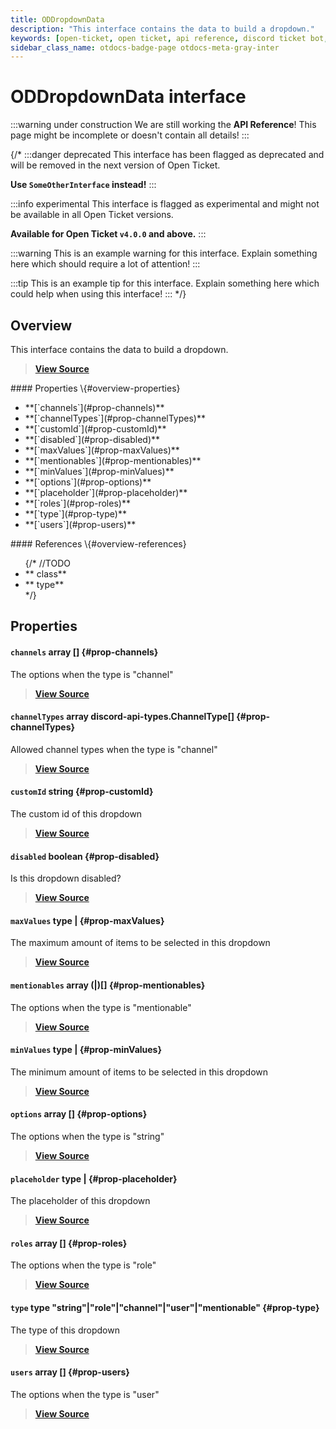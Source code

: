 ```yaml
---
title: ODDropdownData
description: "This interface contains the data to build a dropdown."
keywords: [open-ticket, open ticket, api reference, discord ticket bot, interface]
sidebar_class_name: otdocs-badge-page otdocs-meta-gray-inter
---
```

<head>
    <link rel="apple-touch-icon" href="/img/logo_vertical.png"/>
</head>

# ODDropdownData <M color="gray">interface</M>

:::warning under construction
We are still working the **API Reference**! This page might be incomplete or doesn't contain all details!
:::

{/*
:::danger deprecated
This interface has been flagged as deprecated and will be removed in the next version of Open Ticket.

**Use `SomeOtherInterface` instead!**
:::

:::info experimental
This interface is flagged as experimental and might not be available in all Open Ticket versions.

**Available for Open Ticket `v4.0.0` and above.**
:::

:::warning
This is an example warning for this interface. Explain something here which should require a lot of attention!
:::

:::tip
This is an example tip for this interface. Explain something here which could help when using this interface!
:::
*/}

## Overview
This interface contains the data to build a dropdown.

> [**View Source**](https://otgithub.dj-dj.be/tree/main/src/core/api/modules/builder.ts#L283)

<FlexHorizontal>
<div style={{width:"50%"}} className="otdocs-flex-mobile-width">
    #### Properties \{#overview-properties}
    <ul>
        <li>**[`channels`](#prop-channels)**</li>
        <li>**[`channelTypes`](#prop-channelTypes)**</li>
        <li>**[`customId`](#prop-customId)**</li>
        <li>**[`disabled`](#prop-disabled)**</li>
        <li>**[`maxValues`](#prop-maxValues)**</li>
        <li>**[`mentionables`](#prop-mentionables)**</li>
        <li>**[`minValues`](#prop-minValues)**</li>
        <li>**[`options`](#prop-options)**</li>
        <li>**[`placeholder`](#prop-placeholder)**</li>
        <li>**[`roles`](#prop-roles)**</li>
        <li>**[`type`](#prop-type)**</li>
        <li>**[`users`](#prop-users)**</li>
    </ul>
</div>
<div style={{width:"50%"}} className="otdocs-flex-mobile-width">
    #### References \{#overview-references}
    <ul>
        {/*
        //TODO
        <li>**<code><ApiUrl url="class:ODId" label="api.ODId"/></code> <M color="purple">class</M>**</li>
        <li>**<code><ApiUrl url="type:ODExampleType" label="api.ODExampleType"/></code> <M color="brown">type</M>**</li>
        */}
    </ul>
</div>
</FlexHorizontal>

## Properties
<Divider></Divider>
#### `channels` <M color="pink">array</M> <ApiBlock><ApiUrl url="https://discord.js.org/docs/packages/discord.js/main/Channel:TypeAlias" label="discord.Channel"/>[]</ApiBlock> \{#prop-channels}
The options when the type is "channel"

> [**View Source**](https://otgithub.dj-dj.be/tree/main/src/core/api/modules/builder.ts#L306)

<Divider></Divider>
#### `channelTypes` <M color="pink">array</M> <ApiBlock>discord-api-types.ChannelType[]</ApiBlock> \{#prop-channelTypes}
Allowed channel types when the type is "channel"

> [**View Source**](https://otgithub.dj-dj.be/tree/main/src/core/api/modules/builder.ts#L297)

<Divider></Divider>
#### `customId` <M color="blue">string</M> <ApiBlock><ApiUrl url="js:string" label="string"/></ApiBlock> \{#prop-customId}
The custom id of this dropdown

> [**View Source**](https://otgithub.dj-dj.be/tree/main/src/core/api/modules/builder.ts#L285)

<Divider></Divider>
#### `disabled` <M color="red">boolean</M> <ApiBlock><ApiUrl url="js:boolean" label="boolean"/></ApiBlock> \{#prop-disabled}
Is this dropdown disabled?

> [**View Source**](https://otgithub.dj-dj.be/tree/main/src/core/api/modules/builder.ts#L295)

<Divider></Divider>
#### `maxValues` <M color="brown">type</M> <ApiBlock><ApiUrl url="js:null" label="null"/>|<ApiUrl url="js:number" label="number"/></ApiBlock> \{#prop-maxValues}
The maximum amount of items to be selected in this dropdown

> [**View Source**](https://otgithub.dj-dj.be/tree/main/src/core/api/modules/builder.ts#L293)

<Divider></Divider>
#### `mentionables` <M color="pink">array</M> <ApiBlock>(<ApiUrl url="https://discord.js.org/docs/packages/discord.js/main/User:Class" label="discord.User"/>|<ApiUrl url="https://discord.js.org/docs/packages/discord.js/main/Role:Class" label="discord.Role"/>)[]</ApiBlock> \{#prop-mentionables}
The options when the type is "mentionable"

> [**View Source**](https://otgithub.dj-dj.be/tree/main/src/core/api/modules/builder.ts#L308)

<Divider></Divider>
#### `minValues` <M color="brown">type</M> <ApiBlock><ApiUrl url="js:null" label="null"/>|<ApiUrl url="js:number" label="number"/></ApiBlock> \{#prop-minValues}
The minimum amount of items to be selected in this dropdown

> [**View Source**](https://otgithub.dj-dj.be/tree/main/src/core/api/modules/builder.ts#L291)

<Divider></Divider>
#### `options` <M color="pink">array</M> <ApiBlock><ApiUrl url="https://discord.js.org/docs/packages/discord.js/main/SelectMenuComponentOptionData:Interface" label="discord.SelectMenuComponentOptionData"/>[]</ApiBlock> \{#prop-options}
The options when the type is "string"

> [**View Source**](https://otgithub.dj-dj.be/tree/main/src/core/api/modules/builder.ts#L300)

<Divider></Divider>
#### `placeholder` <M color="brown">type</M> <ApiBlock><ApiUrl url="js:null" label="null"/>|<ApiUrl url="js:string" label="string"/></ApiBlock> \{#prop-placeholder}
The placeholder of this dropdown

> [**View Source**](https://otgithub.dj-dj.be/tree/main/src/core/api/modules/builder.ts#L289)

<Divider></Divider>
#### `roles` <M color="pink">array</M> <ApiBlock><ApiUrl url="https://discord.js.org/docs/packages/discord.js/main/Role:Class" label="discord.Role"/>[]</ApiBlock> \{#prop-roles}
The options when the type is "role"

> [**View Source**](https://otgithub.dj-dj.be/tree/main/src/core/api/modules/builder.ts#L304)

<Divider></Divider>
#### `type` <M color="brown">type</M> <ApiBlock>"string"|"role"|"channel"|"user"|"mentionable"</ApiBlock> \{#prop-type}
The type of this dropdown

> [**View Source**](https://otgithub.dj-dj.be/tree/main/src/core/api/modules/builder.ts#L287)

<Divider></Divider>
#### `users` <M color="pink">array</M> <ApiBlock><ApiUrl url="https://discord.js.org/docs/packages/discord.js/main/User:Class" label="discord.User"/>[]</ApiBlock> \{#prop-users}
The options when the type is "user"

> [**View Source**](https://otgithub.dj-dj.be/tree/main/src/core/api/modules/builder.ts#L302)

<Divider></Divider>
